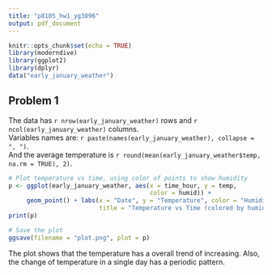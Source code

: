 ```yaml
---
title: "p8105_hw1_yg3096"
output: pdf_document
---
```


```r
knitr::opts_chunk$set(echo = TRUE)
library(moderndive)
library(ggplot2)
library(dplyr)
data("early_january_weather")
```

## Problem 1
The data has `r nrow(early_january_weather)` rows and `r ncol(early_january_weather)` columns.      
Variables names are: `r paste(names(early_january_weather), collapse = ", ")`.    
And the average temperature is `r round(mean(early_january_weather$temp, na.rm = TRUE), 2)`.
```r
# Plot temperature vs time, using color of points to show humidity
p <- ggplot(early_january_weather, aes(x = time_hour, y = temp, 
                                       color = humid)) +
     geom_point() + labs(x = "Date", y = "Temperature", color = "Humidity",
                         title = "Temperature vs Time (colored by humidity)")
print(p)

# Save the plot
ggsave(filename = "plot.png", plot = p)
```
The plot shows that the temperature has a overall trend of increasing. Also,    
the change of temperature in a single day has a periodic pattern.